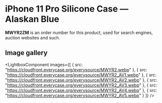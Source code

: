 
# iPhone 11 Pro Silicone Case — Alaskan Blue

<Callout type='info' emoji='👉🏻'>**MWYR2ZM** is an order number for this product, used for search engines, auction websites and such.</Callout>

## Image gallery

<LightboxComponent
    images={[
      {
        src: "https://cloudfront.everycase.org/everysource/MWYR2.webp"
      },
      {
        src: "https://cloudfront.everycase.org/everysource/MWYR2_AV1.webp"
      },
      {
        src: "https://cloudfront.everycase.org/everysource/MWYR2_AV2.webp"
      },
      {
        src: "https://cloudfront.everycase.org/everysource/MWYR2_AV3.webp"
      },
      {
        src: "https://cloudfront.everycase.org/everysource/MWYR2_AV4.webp"
      },
      {
        src: "https://cloudfront.everycase.org/everysource/MWYR2_AV5.webp"
      }
    ]}
  />

